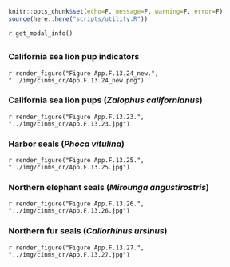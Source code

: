 ```r
knitr::opts_chunk$set(echo=F, message=F, warning=F, error=F)
source(here::here("scripts/utility.R"))
```

`r get_modal_info()`

## {.tabset}

### California sea lion pup indicators 

`r render_figure("Figure App.F.13.24_new.", "../img/cinms_cr/App.F.13.24_new.png")`

### California sea lion pups (_Zalophus californianus_)

`r render_figure("Figure App.F.13.23.", "../img/cinms_cr/App.F.13.23.jpg")`

### Harbor seals (_Phoca vitulina_)

`r render_figure("Figure App.F.13.25.", "../img/cinms_cr/App.F.13.25.jpg")`

### Northern elephant seals (_Mirounga angustirostris_)

`r render_figure("Figure App.F.13.26.", "../img/cinms_cr/App.F.13.26.jpg")`

### Northern fur seals (_Callorhinus ursinus_)

`r render_figure("Figure App.F.13.27.", "../img/cinms_cr/App.F.13.27.jpg")`
